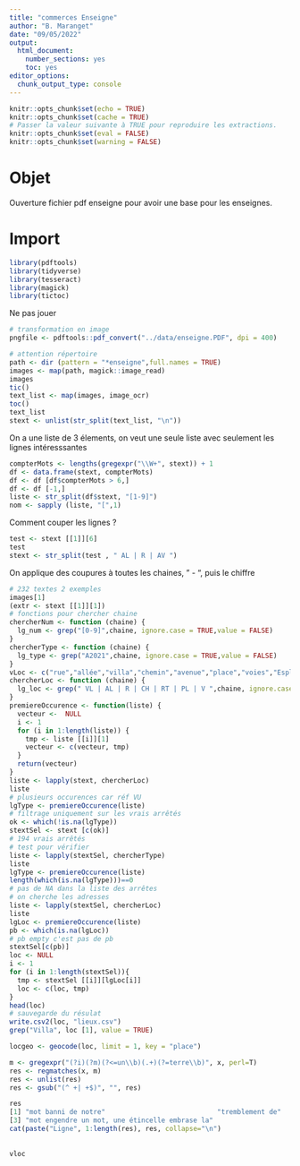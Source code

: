 ---
title: "commerces Enseigne"
author: "B. Maranget"
date: "09/05/2022"
output: 
  html_document: 
    number_sections: yes
    toc: yes
editor_options: 
  chunk_output_type: console
---


```{r setup, include=FALSE}
knitr::opts_chunk$set(echo = TRUE)
knitr::opts_chunk$set(cache = TRUE)
# Passer la valeur suivante à TRUE pour reproduire les extractions.
knitr::opts_chunk$set(eval = FALSE)
knitr::opts_chunk$set(warning = FALSE)
```


# Objet

Ouverture fichier pdf enseigne pour avoir une base pour les enseignes.


# Import

```{r}
library(pdftools)
library(tidyverse)
library(tesseract)
library(magick)
library(tictoc)
```
Ne pas jouer

```{r, eval = FALSE}
# transformation en image
pngfile <- pdftools::pdf_convert("../data/enseigne.PDF", dpi = 400)
```


```{r, eval = FALSE}
# attention répertoire
path <- dir (pattern = "*enseigne",full.names = TRUE)
images <- map(path, magick::image_read)
images
tic()
text_list <- map(images, image_ocr)
toc()
text_list
stext <- unlist(str_split(text_list, "\n"))
```


On a une liste de 3 élements, on veut une seule liste avec seulement les lignes intéresssantes

```{r}
compterMots <- lengths(gregexpr("\\W+", stext)) + 1  
df <- data.frame(stext, compterMots)
df <- df [df$compterMots > 6,] 
df <- df [-1,]
liste <- str_split(df$stext, "[1-9]")
nom <- sapply (liste, "[",1)
```





Comment couper les lignes ? 

```{r, eval = FALSE}
test <- stext [[1]][6]
test
stext <- str_split(test , " AL | R | AV ")
```


On applique des coupures à toutes les chaines, " - ", puis le chiffre



```{r}
# 232 textes 2 exemples
images[1]
(extr <- stext [[1]][1])
# fonctions pour chercher chaine
chercherNum <- function (chaine) {
  lg_num <- grep("[0-9]",chaine, ignore.case = TRUE,value = FALSE)
}
chercherType <- function (chaine) {
  lg_type <- grep("A2021",chaine, ignore.case = TRUE,value = FALSE)
}
vLoc <- c("rue","allée","villa","chemin","avenue","place","voies","Esplanade")
chercherLoc <- function (chaine) {
  lg_loc <- grep(" VL | AL | R | CH | RT | PL | V ",chaine, ignore.case = TRUE,value = FALSE)
}
premiereOccurence <- function(liste) {
  vecteur <-  NULL
  i <- 1
  for (i in 1:length(liste)) {
    tmp <- liste [[i]][1]
    vecteur <- c(vecteur, tmp)
  }
  return(vecteur)
}
liste <- lapply(stext, chercherLoc)
liste
# plusieurs occurences car réf VU
lgType <- premiereOccurence(liste)
# filtrage uniquement sur les vrais arrêtés
ok <- which(!is.na(lgType))
stextSel <- stext [c(ok)]
# 194 vrais arrêtés
# test pour vérifier
liste <- lapply(stextSel, chercherType)
liste
lgType <- premiereOccurence(liste)
length(which(is.na(lgType)))==0
# pas de NA dans la liste des arrêtes
# on cherche les adresses
liste <- lapply(stextSel, chercherLoc)
liste
lgLoc <- premiereOccurence(liste)
pb <- which(is.na(lgLoc))
# pb empty c'est pas de pb
stextSel[c(pb)]
loc <- NULL
i <- 1
for (i in 1:length(stextSel)){
  tmp <- stextSel [[i]][lgLoc[i]]
  loc <- c(loc, tmp)
}
head(loc)
# sauvegarde du résulat
write.csv2(loc, "lieux.csv")
grep("Villa", loc [1], value = TRUE)

locgeo <- geocode(loc, limit = 1, key = "place")

m <- gregexpr("(?i)(?m)(?<=un\\b)(.+)(?=terre\\b)", x, perl=T)
res <- regmatches(x, m)
res <- unlist(res)
res <- gsub("(^ +| +$)", "", res)

res
[1] "mot banni de notre"                            "tremblement de"                               
[3] "mot engendre un mot, une étincelle embrase la"
cat(paste("Ligne", 1:length(res), res, collapse="\n")
    
    
vloc

```

